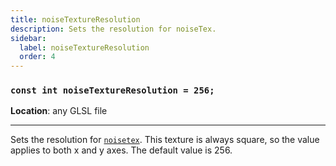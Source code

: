 ```yaml
---
title: noiseTextureResolution
description: Sets the resolution for noiseTex.
sidebar:
  label: noiseTextureResolution
  order: 4
---
```


### `const int noiseTextureResolution = 256;`

**Location**: any GLSL file

---

Sets the resolution for [`noisetex`](/current/reference/buffers/noisetex/). This texture is always square, so the value applies to both x and y axes. The default value is 256.